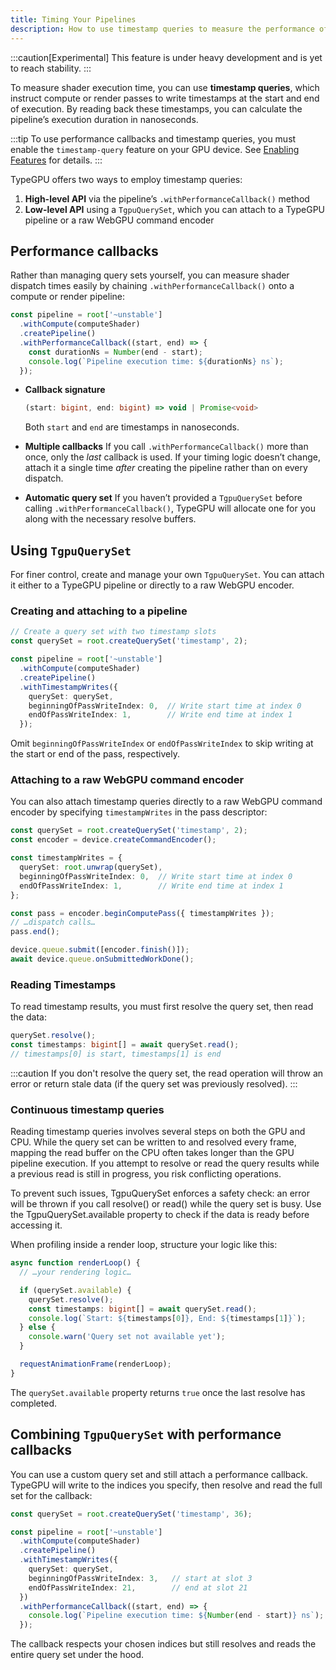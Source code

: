 ```yaml
---
title: Timing Your Pipelines
description: How to use timestamp queries to measure the performance of your pipelines.
---
```


:::caution[Experimental]
This feature is under heavy development and is yet to reach stability.
:::

To measure shader execution time, you can use **timestamp queries**, which instruct compute or render passes to write timestamps at the start and end of execution. By reading back these timestamps, you can calculate the pipeline’s execution duration in nanoseconds.

:::tip
To use performance callbacks and timestamp queries, you must enable the `timestamp-query` feature on your GPU device. See [Enabling Features](/TypeGPU/fundamentals/enabling-features) for details.
:::

TypeGPU offers two ways to employ timestamp queries:

1. **High-level API** via the pipeline’s `.withPerformanceCallback()` method
2. **Low-level API** using a `TgpuQuerySet`, which you can attach to a TypeGPU pipeline or a raw WebGPU command encoder

## Performance callbacks

Rather than managing query sets yourself, you can measure shader dispatch times easily by chaining `.withPerformanceCallback()` onto a compute or render pipeline:

```ts
const pipeline = root['~unstable']
  .withCompute(computeShader)
  .createPipeline()
  .withPerformanceCallback((start, end) => {
    const durationNs = Number(end - start);
    console.log(`Pipeline execution time: ${durationNs} ns`);
  });
````

* **Callback signature**

  ```ts
  (start: bigint, end: bigint) => void | Promise<void>
  ```

  Both `start` and `end` are timestamps in nanoseconds.

* **Multiple callbacks**
  If you call `.withPerformanceCallback()` more than once, only the *last* callback is used. If your timing logic doesn’t change, attach it a single time *after* creating the pipeline rather than on every dispatch.

* **Automatic query set**
  If you haven’t provided a `TgpuQuerySet` before calling `.withPerformanceCallback()`, TypeGPU will allocate one for you along with the necessary resolve buffers.

## Using `TgpuQuerySet`

For finer control, create and manage your own `TgpuQuerySet`. You can attach it either to a TypeGPU pipeline or directly to a raw WebGPU encoder.

### Creating and attaching to a pipeline

```ts
// Create a query set with two timestamp slots
const querySet = root.createQuerySet('timestamp', 2);

const pipeline = root['~unstable']
  .withCompute(computeShader)
  .createPipeline()
  .withTimestampWrites({
    querySet: querySet,
    beginningOfPassWriteIndex: 0,  // Write start time at index 0
    endOfPassWriteIndex: 1,        // Write end time at index 1
  });
```

Omit `beginningOfPassWriteIndex` or `endOfPassWriteIndex` to skip writing at the start or end of the pass, respectively.

### Attaching to a raw WebGPU command encoder

You can also attach timestamp queries directly to a raw WebGPU command encoder by specifying `timestampWrites` in the pass descriptor:

```ts
const querySet = root.createQuerySet('timestamp', 2);
const encoder = device.createCommandEncoder();

const timestampWrites = {
  querySet: root.unwrap(querySet),
  beginningOfPassWriteIndex: 0,  // Write start time at index 0
  endOfPassWriteIndex: 1,        // Write end time at index 1
};

const pass = encoder.beginComputePass({ timestampWrites });
// …dispatch calls…
pass.end();

device.queue.submit([encoder.finish()]);
await device.queue.onSubmittedWorkDone();
```

### Reading Timestamps

To read timestamp results, you must first resolve the query set, then read the data:

```ts
querySet.resolve();
const timestamps: bigint[] = await querySet.read();
// timestamps[0] is start, timestamps[1] is end
```

:::caution
If you don't resolve the query set, the read operation will throw an error or return stale data (if the query set was previously resolved).
:::

### Continuous timestamp queries

Reading timestamp queries involves several steps on both the GPU and CPU. While the query set can be written to and resolved every frame, mapping the read buffer on the CPU often takes longer than the GPU pipeline execution. If you attempt to resolve or read the query results while a previous read is still in progress, you risk conflicting operations.

To prevent such issues, TgpuQuerySet enforces a safety check: an error will be thrown if you call resolve() or read() while the query set is busy. Use the TgpuQuerySet.available property to check if the data is ready before accessing it.

When profiling inside a render loop, structure your logic like this:

```ts
async function renderLoop() {
  // …your rendering logic…

  if (querySet.available) {
    querySet.resolve();
    const timestamps: bigint[] = await querySet.read();
    console.log(`Start: ${timestamps[0]}, End: ${timestamps[1]}`);
  } else {
    console.warn('Query set not available yet');
  }

  requestAnimationFrame(renderLoop);
}
```

The `querySet.available` property returns `true` once the last resolve has completed.

## Combining `TgpuQuerySet` with performance callbacks

You can use a custom query set and still attach a performance callback. TypeGPU will write to the indices you specify, then resolve and read the full set for the callback:

```ts
const querySet = root.createQuerySet('timestamp', 36);

const pipeline = root['~unstable']
  .withCompute(computeShader)
  .createPipeline()
  .withTimestampWrites({
    querySet: querySet,
    beginningOfPassWriteIndex: 3,   // start at slot 3
    endOfPassWriteIndex: 21,        // end at slot 21
  })
  .withPerformanceCallback((start, end) => {
    console.log(`Pipeline execution time: ${Number(end - start)} ns`);
  });
```

The callback respects your chosen indices but still resolves and reads the entire query set under the hood.

